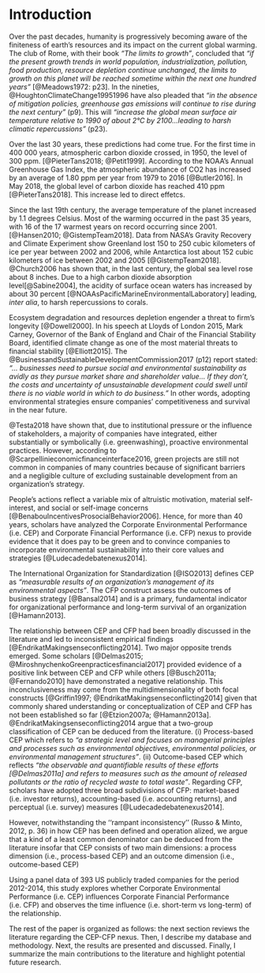 
# Introduction {-}

Over the past decades, humanity is progressively becoming aware of the finiteness of earth’s resources and its impact on the current global warming. The club of Rome, with their book *"The limits to growth"*, concluded that  *"if the present growth trends in world population, industrialization, pollution, food production, resource depletion continue unchanged, the limits to growth on this planet will be reached sometime within the next one hundred years"* [@Meadows1972: p23]. In the nineties, @HoughtonClimateChange19951996 have also pleaded that *"in the absence of mitigation policies, greenhouse gas emissions will continue to rise during the next century"* (p9). This will *"increase the global mean surface air temperature relative to 1990 of about 2°C by 2100...leading to harsh climatic repercussions"* (p23). 

Over the last 30 years, these predictions had come true. For the first time in 400 000 years, atmospheric carbon dioxide crossed, in 1950, the level of 300 ppm. [@PieterTans2018; @Petit1999]. According to the NOAA's Annual Greenhouse Gas Index, the atmospheric abundance of CO2 has increased by an average of 1.80 ppm per year from 1979 to 2016 [@Butler2016]. In May 2018, the global level of carbon dioxide has reached 410 ppm [@PieterTans2018]. This increase led to direct effetcs. 

Since the last 19th century, the average temperature of the planet increased by 1.1 degrees Celsius. Most of the warming occurred in the past 35 years, with 16 of the 17 warmest years on record occurring since 2001. [@Hansen2010; @GistempTeam2018]. Data from NASA's Gravity Recovery and Climate Experiment show Greenland lost 150 to 250 cubic kilometers of ice per year between 2002 and 2006, while Antarctica lost about 152 cubic kilometers of ice between 2002 and 2005 [@GistempTeam2018]. @Church2006 has shown that, in the last century, the global sea level rose about 8 inches. Due to a high carbon dioxide absorption level[@Sabine2004], the acidity of surface ocean waters has increased by about 30 percent [@NOAAsPacificMarineEnvironmentalLaboratory] leading, *inter alia*, to harsh repercussions to corals.

Ecosystem degradation and resources depletion engender a threat to firm’s longevity [@Dowell2000]. In his speech at Lloyds of London 2015, Mark Carney, Governor of the Bank of England and Chair of the Financial Stability Board, identified climate change as one of the most material threats to financial stability [@Elliott2015]. The @BusinessandSustainableDevelopmentCommission2017 (p12) report stated: *"... businesses need to pursue social and environmental sustainability as avidly as they pursue market share and shareholder value... If they don’t, the costs and uncertainty of unsustainable development could swell until there is no viable world in which to do business."* In other words, adopting environmental strategies ensure companies' competitiveness and survival in the near future.

@Testa2018 have shown that, due to institutional pressure or the influence of stakeholders, a majority of companies have integrated, either substantially or symbolically (i.e. greenwashing), proactive environmental practices. However, according to @Scarpellinieconomicfinanceinterface2016, green projects are still not common in companies of many countries because of significant barriers and a negligible culture of excluding sustainable development from an organization’s strategy. 

People’s actions reflect a variable mix of altruistic motivation, material self-interest, and social or self-image concerns [@BenabouIncentivesProsocialBehavior2006]. Hence, for more than 40 years, scholars have analyzed the Corporate Environmental Performance (i.e. CEP) and Corporate Financial Performance (i.e. CFP) nexus to provide evidence that it does pay to be green and to convince companies to incorporate environmental sustainability
into their core values and strategies [@Ludecadedebatenexus2014]. 

The International Organization for Standardization [@ISO2013] defines CEP as *“measurable results of an organization’s management of its environmental aspects”*. The CFP construct assess the outcomes of business strategy [@Bansal2014] and is a primary, fundamental indicator for organizational performance and long-term survival of an organization [@Hamann2013]. 

The relationship between CEP and CFP had been broadly discussed in the literature and led to inconsistent empirical findings [@EndrikatMakingsenseconflicting2014]. Two major opposite trends emerged. Some scholars [@Delmas2015; @MiroshnychenkoGreenpracticesfinancial2017] provided evidence of a positive link between CEP and CFP while others [@Busch2011a; @Fernando2010] have demonstrated a negative relationship. This inconclusiveness may come from the multidimensionality of both focal constructs [@Griffin1997; @EndrikatMakingsenseconflicting2014] given that commonly shared understanding or conceptualization of CEP and CFP has not been established so far [@Etzion2007a; @Hamann2013a]. 
@EndrikatMakingsenseconflicting2014 argue that a two-group classification of CEP can be deduced from the literature. (i) Process-based CEP which refers to *"a strategic level and focuses on managerial principles and processes such as environmental objectives, environmental policies, or environmental management structures"*. (ii) Outcome-based CEP which reflects *"the observable and quantifiable results of these efforts [@Delmas2011a] and refers to measures such as the amount of released pollutants or the ratio of recycled waste to total waste"*. Regarding CFP,  scholars have adopted three broad subdivisions of CFP: market-based (i.e. investor returns), accounting-based (i.e. accounting returns), and perceptual (i.e. survey) measures [@Ludecadedebatenexus2014].


However, notwithstanding the ‘‘rampant inconsistency’’ (Russo
& Minto, 2012, p. 36) in how CEP has been defined and operation
alized,
we argue that a kind of a least common denominator can be
deduced from the literature insofar that CEP consists of two main
dimensions: a process dimension (i.e., process-based CEP) and an
outcome dimension (i.e., outcome-based CEP)

Using a panel data of 393 US publicly traded companies for the period 2012-2014, this study explores whether Corporate Environmental Performance (i.e. CEP) influences Corporate Financial Performance (i.e. CFP) and observes the time influence (i.e. short-term vs long-term) of the relationship.

The rest of the paper is organized as follows: the next section reviews the literature regarding the CEP-CFP nexus. Then, I describe my database and methodology. Next, the results are presented and discussed. Finally, I summarize the main contributions to the literature and highlight potential future research.





